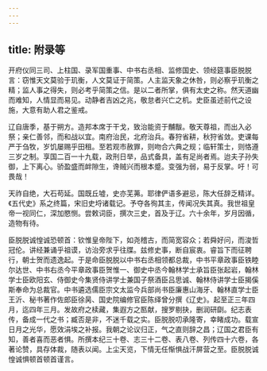 ```yaml
---
---
---
```

title: 附录等
---

 开府仪同三司、上柱国、录军国重事、中书右丞相、监修国史、领经筵事臣脱脱言：窃惟天文莫验于玑衡，人文莫证于简策。人主监天象之休咎，则必察乎玑衡之精；监人事之得失，则必考乎简策之信。是以二者所掌，俱有太史之称。然天道幽而难知，人情显而易见。动静者吉凶之兆，敬怠者兴亡之机。史臣虽述前代之设施，大意有助人君之鉴戒。

辽自唐季，基于朔方。造邦本席于干戈，致治能资于黼黻。敬天尊祖，而出入必祭；亲仁善邻，而和战以宜。南府治民，北府治兵。春狩省耕，秋狩省敛。吏课每严于刍牧，岁饥屡赐乎田租。至若观市赦罪，则吻合六典之规；临轩策士，则恪遵三岁之制。享国二百一十九载，政刑日举，品式备具，盖有足尚者焉。迨夫子孙失御，上下离心。骄盈盛而衅隙生，谗贼兴而根本蹙。变强为弱，易于反掌。吁！可畏哉！

天祚自绝，大石苟延。国既丘墟，史亦芜茀。耶律俨语多避忌，陈大任辞乏精详。《五代史》系之终篇，宋旧史埒诸载记。予夺各徇其主，传闻况失其真。我世祖皇帝一视同仁，深加愍恻。尝敕词臣，撰次三史，首及于辽。六十余年，岁月因循，造物有待。

臣脱脱诚惶诚恐顿首：钦惟皇帝陛下，如尧稽古，而简宽容众；若舜好问，而浚哲冠伦。讲经兼诵乎祖谟，访治旁求乎往牒。兹修史事，断自宸衷。睿旨下而征聘行，朝士贺而遗逸起。于是命臣脱脱以中书右丞相领都总裁，中书平章政事臣铁睦尔达世、中书右丞今平章政事臣贺惟一、御史中丞今翰林学士承旨臣张起岩，翰林学士臣欧阳玄、侍御史今集贤侍讲学士兼国子祭酒臣吕思诚、翰林侍讲学士臣揭傒斯奉命为总裁官。中书遴选儒臣宗文太监今兵部尚书臣廉惠山海牙、翰林直学士臣王沂、秘书著作佐郎臣徐昺、国史院编修官臣陈绎曾分撰《辽史》。起至正三年四月，迄四年三月。发故府之椟藏，集遐方之匦献，搜罗剔抉，删润研劘。纪志表传，备成一代之书；臧否是非，不迷千载之实。臣脱脱叨承隆寄，幸睹成功。载宣日月之光华，愿效涓埃之补报。我朝之论议归正，气之直则辞之昌；辽国之君臣有知，善者喜而恶者惧。所撰本纪三十卷、志三十二卷、表八卷、列传四十六卷，各著论赞，具存体裁，随表以闻。上尘天览，下情无任惭惧战汗屏营之至。臣脱脱诚惶诚惧顿首顿首谨言。

